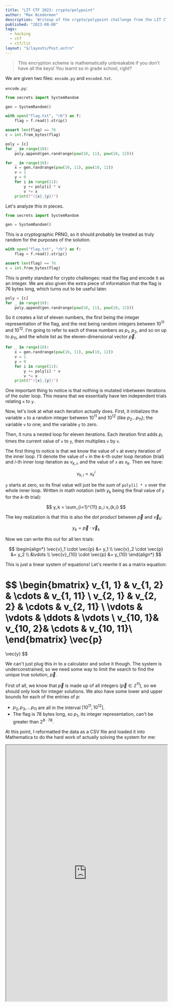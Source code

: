 ```yaml
---
title: "LIT CTF 2023: crypto/polypoint"
author: "Max Niederman"
description: 'Writeup of the crypto/polypoint challenge from the LIT CTF 2023.'
published: "2023-08-08"
tags:
  - hacking
  - ctf
  - ctf/lit
layout: "$/layouts/Post.astro"
---
```


> This encryption scheme is mathematically unbreakable if you don't have all the keys! You learnt so in grade school, right?

We are given two files: `encode.py` and `encoded.txt`.

`encode.py`:
```py
from secrets import SystemRandom

gen = SystemRandom()

with open("flag.txt", "rb") as f:
    flag = f.read().strip()

assert len(flag) == 76
c = int.from_bytes(flag)

poly = [c]
for _ in range(10):
    poly.append(gen.randrange(pow(10, 11), pow(10, 12)))

for _ in range(10):
    x = gen.randrange(pow(10, 11), pow(10, 12))
    v = 1
    y = 0
    for i in range(11):
        y += poly[i] * v
        v *= x
    print(f"({x},{y})")
```

Let's analyze this in pieces.

```py
from secrets import SystemRandom

gen = SystemRandom()
```

This is a cryptographic PRNG,
so it should probably be treated as truly random for the purposes of the solution.

```py
with open("flag.txt", "rb") as f:
    flag = f.read().strip()

assert len(flag) == 76
c = int.from_bytes(flag)
```

This is pretty standard for crypto challenges: read the flag and encode it as an integer. We are also given the extra piece of information that the flag is 76 bytes long, which turns out to be useful later.

```py
poly = [c]
for _ in range(10):
    poly.append(gen.randrange(pow(10, 11), pow(10, 12)))
```

So it creates a list of eleven numbers,
the first being the integer representation of the flag,
and the rest being random integers between $10^{11}$ and $10^{12}$.
I'm going to refer to each of these numbers as $p_1$, $p_2$, and so on up to $p_{11}$, and the whole list as the eleven-dimensional vector $\vec{p}$.

```py
for _ in range(10):
    x = gen.randrange(pow(10, 11), pow(10, 12))
    v = 1
    y = 0
    for i in range(11):
        y += poly[i] * v
        v *= x
    print(f"({x},{y})")
```

One important thing to notice is that
nothing is mutated inbetween iterations of the outer loop.
This means that we essentially have ten independent trials
relating `x` to `y`.

Now, let's look at what each iteration actually does.
First, it initializes
the variable `x` to a random integer between $10^{11}$ and $10^{12}$
(like $p_2 ... p_{11}$);
the variable `v` to one;
and the variable `y` to zero.

Then, it runs a nested loop for eleven iterations.
Each iteration
first adds $p_{i}$ times the current value of `v` to `y`,
then multiplies `v` by `x`.

The first thing to notice is that
we know the value of `v` at every iteration of the inner loop.
I'll denote the value of `v` in the $k$-th outer loop iteration (trial) and $i$-th inner loop iteration as $v_{k,i}$,
and the value of `x` as $x_k$. Then we have:

$$
v_{k, i} = x_k^i
$$

`y` starts at zero, so its final value will just be
the sum of `poly[i] * v` over the whole inner loop.
Written in math notation
(with $y_k$ being the final value of `y` for the $k$-th trial):

$$
y_k = \sum_{i=1}^{11} p_i v_{k,i}
$$

The key realization is that this is also the _dot product_ between $\vec{p}$ and $\vec{v}_k$:

$$
y_k = \vec{p} \cdot \vec{v}_k
$$

Now we can write this out for all ten trials:

$$
\begin{align*}
    \vec{v}_1 \cdot \vec{p} &= y_1 \\
    \vec{v}_2 \cdot \vec{p} &= y_2 \\
                            &\vdots \\
    \vec{v}_{10} \cdot \vec{p} &= y_{10}
\end{align*}
$$

This is just a linear system of equations!
Let's rewrite it as a matrix equation:

$$
\begin{bmatrix}
    v_{1, 1} & v_{1, 2} & \cdots & v_{1, 11} \\
    v_{2, 1} & v_{2, 2} & \cdots & v_{2, 11} \\
    \vdots   & \vdots   & \ddots & \vdots    \\
    v_{10, 1}& v_{10, 2}& \cdots & v_{10, 11}\\
\end{bmatrix}
\vec{p}
=
\vec{y}
$$

We can't just plug this in to a calculator and solve it though.
The system is underconstrained,
so we need some way to limit the search to find the unique true solution, $\vec{p}$.

First of all,
we know that $\vec{p}$ is made up of all integers ($\vec{p} \in \mathbb{Z}^{11}$),
so we should only look for integer solutions.
We also have some lower and upper bounds for each of the entries of $p$:

- $p_2, p_3, ... p_{11}$ are all in the interval $[10^{11}, 10^{12}]$.
- The flag is 78 bytes long, so $p_{1}$, its integer representation, can't be greater than $2^{8 \cdot 78}$.

At this point,
I reformatted the data as a CSV file
and loaded it into Mathematica
to do the hard work of actually solving the system for me:

<iframe src="https://www.wolframcloud.com/obj/maxnie/Published/Polypoint.nb?_embed=iframe" width="100%" height="800"></iframe>